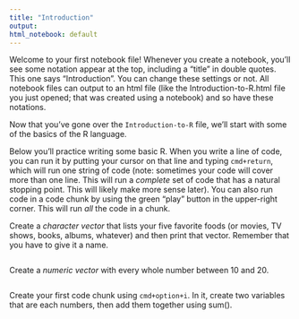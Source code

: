 ```yaml
---
title: "Introduction"
output: 
html_notebook: default
---
```


Welcome to your first notebook file! Whenever you create a notebook, you'll see some notation appear at the top, including a "title" in double quotes. This one says "Introduction". You can change these settings or not. All notebook files can output to an html file (like the Introduction-to-R.html file you just opened; that was created using a notebook) and so have these notations.

Now that you've gone over the `Introduction-to-R` file, we'll start with some of the basics of the R language.

Below you'll practice writing some basic R. When you write a line of code, you can run it by putting your cursor on that line and typing `cmd+return`, which will run one string of code (note: sometimes your code will cover more than one line. This will run a *complete* set of code that has a natural stopping point. This will likely make more sense later). 
You can also run code in a code chunk by using the green "play" button in the upper-right corner. This will run *all* the code in a chunk.

Create a *character vector* that lists your five favorite foods (or movies, TV shows, books, albums, whatever) and then print that vector. 
Remember that you have to give it a name.
```r

```


Create a *numeric vector* with every whole number between 10 and 20. 
```r

```

Create your first code chunk using `cmd+option+i`. In it, create two variables that are each numbers, then add them together using sum().


